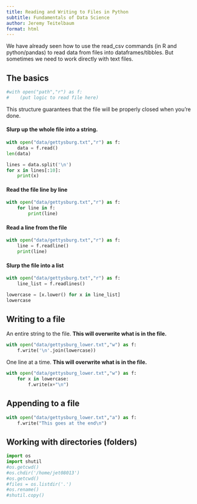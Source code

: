 ```yaml
---
title: Reading and Writing to Files in Python
subtitle: Fundamentals of Data Science
author: Jeremy Teitelbaum
format: html
---
```


We have already seen how to use the read_csv commands (in R and python/pandas) to read data from files into dataframes/tibbles.  But sometimes
we need to work directly with text files. 

## The basics

```python
#with open("path","r") as f:
#    (put logic to read file here)
```

This structure guarantees that the file will be properly closed when you're done. 

#### Slurp up the whole file into a string.

```python
with open("data/gettysburg.txt","r") as f:
    data = f.read()
len(data)
```

```python
lines = data.split('\n')
for x in lines[:10]:
    print(x)
```

#### Read the file line by line

```python
with open("data/gettysburg.txt","r") as f:
    for line in f:
        print(line) 
```

#### Read a line from the file

```python
with open("data/gettysburg.txt","r") as f:
    line = f.readline()
    print(line)
```
#### Slurp the file into a list

```python
with open("data/gettysburg.txt","r") as f:
    line_list = f.readlines()

lowercase = [x.lower() for x in line_list]
lowercase
```

## Writing to a file

An entire string to the file. **This will overwrite what is in the file.**

```python
with open("data/gettysburg_lower.txt","w") as f:
    f.write('\n'.join(lowercase))
```

One line at a time.
**This will overwrite what is in the file.**

```python
with open("data/gettysburg_lower.txt","w") as f:
    for x in lowercase:
        f.write(x+"\n")
```

## Appending to a file

```python
with open("data/gettysburg_lower.txt","a") as f:
    f.write("This goes at the end\n")
```




## Working with directories (folders)

```python
import os
import shutil
#os.getcwd()
#os.chdir('/home/jet08013')
#os.getcwd()
#files = os.listdir('.')
#os.rename()
#shutil.copy()
```

